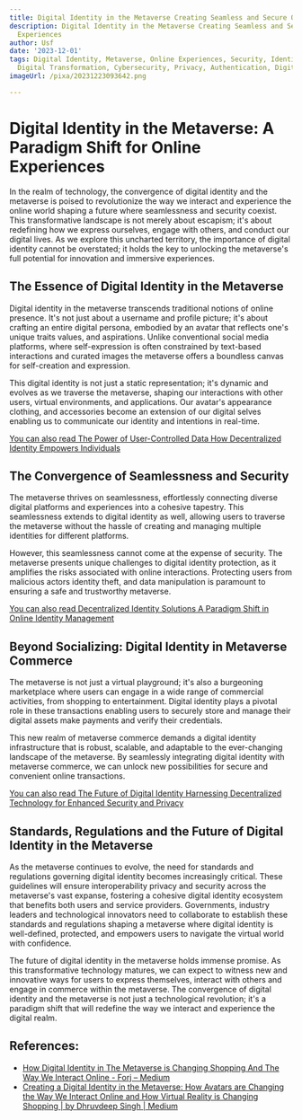 ```yaml
---
title: Digital Identity in the Metaverse Creating Seamless and Secure Online Experiences
description: Digital Identity in the Metaverse Creating Seamless and Secure Online
  Experiences
author: Usf
date: '2023-12-01'
tags: Digital Identity, Metaverse, Online Experiences, Security, Identity Management,
  Digital Transformation, Cybersecurity, Privacy, Authentication, Digital Security
imageUrl: /pixa/20231223093642.png

---
```

# Digital Identity in the Metaverse: A Paradigm Shift for  Online Experiences

In  the realm of technology, the convergence of digital identity and the metaverse is poised to revolutionize  the way we interact and experience the online world shaping a future where seamlessness and security coexist. This  transformative landscape is not merely  about escapism; it's about redefining how we express ourselves, engage with others, and conduct our digital lives. As we explore this uncharted  territory, the importance of digital identity  cannot be overstated; it holds the key to unlocking the metaverse's full potential for innovation and immersive  experiences.

## The Essence of Digital Identity in the Metaverse

Digital identity in the metaverse transcends  traditional notions of online presence. It's not just  about  a username and profile picture; it's about crafting an entire digital persona, embodied by an avatar that reflects one's unique traits values,  and aspirations. Unlike conventional social media platforms, where self-expression is often constrained by text-based interactions and curated images the metaverse offers a boundless canvas for  self-creation and expression.

This digital identity is not just a static representation; it's dynamic and evolves as we traverse the metaverse, shaping our interactions with other users, virtual environments, and  applications. Our  avatar's appearance clothing, and accessories become  an extension of our digital selves enabling us to communicate our identity and intentions in real-time.

[You can also read The Power of User-Controlled Data How Decentralized Identity Empowers Individuals](The%20Power%20of%20User-Controlled%20Data%20How%20Decentralized%20Identity%20Empowers%20Individuals)


## The Convergence of Seamlessness and Security

The metaverse thrives on seamlessness, effortlessly connecting diverse digital platforms and experiences into a cohesive tapestry.  This seamlessness extends to digital identity  as well, allowing users to traverse the  metaverse without the hassle of creating and managing multiple identities for different platforms.

However, this seamlessness  cannot come at the expense  of  security. The metaverse presents unique challenges to digital identity protection, as it  amplifies the  risks associated  with online interactions. Protecting  users from malicious actors identity theft, and data manipulation is paramount to ensuring a safe and trustworthy metaverse.

[You can also read Decentralized Identity Solutions A Paradigm Shift in Online Identity Management](Decentralized%20Identity%20Solutions%20A%20Paradigm%20Shift%20in%20Online%20Identity%20Management)


## Beyond Socializing: Digital Identity in Metaverse Commerce

The metaverse is not just a virtual playground; it's  also a burgeoning  marketplace where users can engage in a wide range of commercial activities, from shopping to entertainment.  Digital identity  plays  a pivotal role in these transactions  enabling users  to securely store and manage their digital assets make payments and verify their credentials.

This new realm of metaverse commerce  demands a digital  identity infrastructure that is robust, scalable, and  adaptable to the ever-changing landscape of the metaverse. By seamlessly integrating digital  identity with metaverse commerce, we can unlock  new possibilities for secure  and convenient online transactions.

[You can also  read The Future of Digital Identity Harnessing Decentralized Technology for Enhanced  Security and Privacy](The%20Future%20of%20Digital%20Identity%20Harnessing%20Decentralized%20Technology%20for%20Enhanced%20Security%20and%20Privacy)


## Standards, Regulations and the Future of Digital Identity in the Metaverse

As the metaverse continues to evolve, the need for standards and regulations governing digital identity becomes increasingly critical. These guidelines  will ensure  interoperability privacy and security across the metaverse's vast expanse, fostering a cohesive digital identity ecosystem that benefits  both users and service providers. Governments, industry leaders and technological  innovators need to collaborate to establish these standards and regulations  shaping  a metaverse where digital identity is  well-defined, protected, and empowers users to navigate the  virtual world with confidence.

The future of digital identity in  the  metaverse  holds immense  promise. As this transformative technology matures, we can expect  to witness new and innovative  ways for users to  express themselves, interact with others and engage  in commerce within the metaverse.  The convergence of digital identity and the metaverse is  not just a technological revolution; it's a paradigm shift that will redefine the way  we interact and experience the  digital realm.

## References:
- [How Digital Identity in The Metaverse is Changing Shopping And The Way We Interact Online - Forj – Medium](https://forj.medium.com/how-digital-identity-in-the-metaverse-is-changing-shopping-and-the-way-we-interact-online-f02b9e38d6c8)
- [Creating a Digital Identity in the Metaverse: How Avatars are Changing the Way We Interact Online and How Virtual Reality is Changing Shopping | by Dhruvdeep Singh | Medium](https://medium.com/@thedhruvsingh/creating-a-digital-identity-in-the-metaverse-how-avatars-are-changing-the-way-we-interact-online-3b899e4f1d50)
